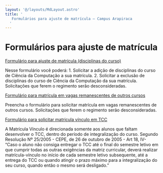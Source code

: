 ```yaml
---
layout: '@/layouts/MdLayout.astro'
title: '
   Formulários para ajuste de matrícula — Campus Arapiraca
  '
---
```






Formulários para ajuste de matrícula
====================================














<a href="https://docs.google.com/forms/d/e/1FAIpQLSfKpDRNfrGGm-6baSqqQKvMSQDsCZ0NUQ1Khrz_6yplohqi-Q/closedform">
 Formulário para ajuste de matrícula (disciplinas do curso)
</a>



 Nesse formulário você poderá: 1. Solicitar a adição de disciplinas do curso de Ciência da Computação a sua matrícula. 2. Solicitar a exclusão de disciplinas do curso de Ciência da Computação da sua matrícula. Solicitações que ferem o regimento serão desconsideradas.
 





<a href="https://docs.google.com/forms/d/e/1FAIpQLSdFSLsHl6Fq403WrX9-uKGRq4UFhcnA0hQVhknYvXeYYAuaDw/closedform">
 Formulário para matrícula em vagas remanescentes de outros cursos
</a>



 Preencha o formulário para solicitar matrícula em vagas remanescentes de outros cursos. Solicitações que ferem o regimento serão desconsideradas.
 





<a href="https://accounts.google.com/v3/signin/identifier?continue=https%3A%2F%2Fdocs.google.com%2Fforms%2Fd%2Fe%2F1FAIpQLSdzM2W2RFfhM5h-KOXGQ2He9PCfPgmQaTK82mu9fiitfv1y4A%2Fviewform%3Fusp%3Dsend_form&amp;followup=https%3A%2F%2Fdocs.google.com%2Fforms%2Fd%2Fe%2F1FAIpQLSdzM2W2RFfhM5h-KOXGQ2He9PCfPgmQaTK82mu9fiitfv1y4A%2Fviewform%3Fusp%3Dsend_form&amp;ifkv=AdF4I75wyxZdlNXyyoa7jLPV8hzRIG0wEdGC9iz7mbVcYLeCqDDbTOmoTFv7hN4lT0QULYe3k4Q7yw&amp;ltmpl=forms&amp;osid=1&amp;passive=1209600&amp;service=wise&amp;flowName=GlifWebSignIn&amp;flowEntry=ServiceLogin&amp;dsh=S-216086074%3A1722997037994936&amp;ddm=0">
 Formulário para solicitar matricula vínculo em TCC
</a>



 A Matrícula Vínculo é direcionada somente aos alunos que faltam desenvolver o TCC, dentro do período de integralização do curso. Segundo Resolução Nº 25/2005 - CEPE, de 26 de outubro de 2005 - Art 18, IV- “Caso o aluno não consiga entregar o TCC até o final do semestre letivo em que cumprir todas as outras exigências da matriz curricular, deverá realizar matrícula-vínculo no início de cada semestre letivo subsequente, até a entrega do TCC ou quando atingir o prazo máximo para a integralização do seu curso, quando então o mesmo será desligado.”
 













